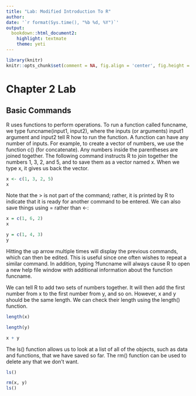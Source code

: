 ```yaml
---
title: "Lab: Modified Introduction To R"
author: 
date: '`r format(Sys.time(), "%b %d, %Y")`'
output: 
  bookdown::html_document2: 
    highlight: textmate
    theme: yeti
---
```


```r
library(knitr)
knitr::opts_chunk$set(comment = NA, fig.align = 'center', fig.height = 5, fig.width = 5, prompt = FALSE, highlight = TRUE, tidy = FALSE, warning = FALSE, message = FALSE, tidy.opts=list(blank = TRUE, width.cutoff = 80))
```
# Chapter 2 Lab
## Basic Commands

R uses functions to perform operations. To run a function called funcname, we type funcname(input1, input2), where the inputs (or arguments) input1 argument and input2 tell R how to run the function. A function can have any number of inputs. For example, to create a vector of numbers, we use the function c() (for concatenate). Any numbers inside the parentheses are joined together. The following command instructs R to join together the numbers 1, 3, 2, and 5, and to save them as a vector named x. When we type x, it gives us back the vector.
```r
x <- c(1, 3, 2, 5) 
x
```
Note that the > is not part of the command; rather, it is printed by R to indicate that it is ready for another command to be entered. We can also save things using = rather than <-:
```r
x = c(1, 6, 2)
x
```
```r
y = c(1, 4, 3)
y
```
Hitting the up arrow multiple times will display the previous commands, which can then be edited. This is useful since one often wishes to repeat a similar command. In addition, typing ?funcname will always cause R to open a new help file window with additional information about the function funcname.

We can tell R to add two sets of numbers together. It will then add the first number from x to the first number from y, and so on. However, x and y should be the same length. We can check their length using the length() function.
```r
length(x)
```
```r
length(y)
```
```r
x + y
```
The ls() function allows us to look at a list of all of the objects, such as data and functions, that we have saved so far. The rm() function can be used to delete any that we don’t want.
```r
ls()
```
```r
rm(x, y)
ls()
```







